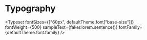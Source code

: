 
<Meta title="Core/Typography/Variations" />

# Typography

<Typeset
  fontSizes={["60px", defaultTheme.font["base-size"]]}
  fontWeight={500}
  sampleText={faker.lorem.sentence()}
  fontFamily={defaultTheme.font.family}
/>
